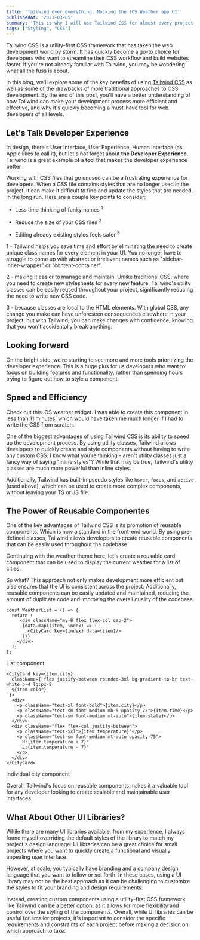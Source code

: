```yaml
---
title: 'Tailwind over everything. Mocking the iOS Weather app UI'
publishedAt: '2023-03-05'
summary: 'This is why I will use Tailwind CSS for almost every project moving forward.'
tags: ["Styling", "CSS"]
---
```


Tailwind CSS is a utility-first CSS framework that has taken the web development world by storm. It has quickly become a go-to choice for developers who want to streamline their CSS workflow and build websites faster. If you're not already familiar with Tailwind, you may be wondering what all the fuss is about.

In this blog, we'll explore some of the key benefits of using [Tailwind CSS](tailwind.com) as well as some of the drawbacks of more traditional approaches to CSS development. By the end of this post, you'll have a better understanding of how Tailwind can make your development process more efficient and effective, and why it's quickly becoming a must-have tool for web developers of all levels.

## Let's Talk Developer Experience

In design, there's User Interface, User Experience, Human Interface (as Apple likes to call it), but let's not forget about **the Developer Experience**. Tailwind is a great example of a tool that makes the developer experience better.

Working with CSS files that go unused can be a frustrating experience for developers. When a CSS file contains styles that are no longer used in the project, it can make it difficult to find and update the styles that are needed. in the long run. Here are a couple key points to consider:

- Less time thinking of funky names <sup>1</sup>

- Reduce the size of your CSS files <sup>2</sup>
    
- Editing already existing styles feels safer <sup>3</sup>

<div className="text-tertiary text-sm mt-8">
1 - Tailwind helps you save time and effort by eliminating the need to create unique class names for every element in your UI. You no longer have to struggle to come up with abstract or irrelevant names such as "sidebar-inner-wrapper" or "content-container".

2 - making it easier to manage and maintain. Unlike traditional CSS, where you need to create new stylesheets for every new feature, Tailwind's utility classes can be easily reused throughout your project, significantly reducing the need to write new CSS code.

3 - because classes are local to the HTML elements. With global CSS, any change you make can have unforeseen consequences elsewhere in your project, but with Tailwind, you can make changes with confidence, knowing that you won't accidentally break anything.
</div>

## Looking forward

On the bright side, we're starting to see more and more tools prioritizing the developer experience. This is a huge plus for us developers who want to focus on building features and functionality, rather than spending hours trying to figure out how to style a component.

## Speed and Efficiency

Check out this iOS weather widget. I was able to create this component in less than 11 minutes, which would have taken me much longer if I had to write the CSS from scratch.

<Weather />

One of the biggest advantages of using Tailwind CSS is its ability to speed up the development process. By using utility classes, Tailwind allows developers to quickly create and style components without having to write any custom CSS. I know what you're thinking - aren't utility classes just a fancy way of saying "inline styles"? While that may be true, Tailwind's utility classes are much more powerful than inline styles.

Additionally, Tailwind has built-in pseudo styles like `hover`, `focus`, and `active` (used above), which can be used to create more complex components, without leaving your TS or JS file.

## The Power of Reusable Componentes

One of the key advantages of Tailwind CSS is its promotion of reusable components. Which is now a standard in the front-end world. By using pre-defined classes, Tailwind allows developers to create reusable components that can be easily used throughout the codebase. 

Continuing with the weather theme here, let's create a reusable card component that can be used to display the current weather for a list of cities. 

<WeatherList />

So what? This approach not only makes development more efficient but also ensures that the UI is consistent across the project. Additionally, reusable components can be easily updated and maintained, reducing the amount of duplicate code and improving the overall quality of the codebase. 

```tsx showLineNumbers
const WeatherList = () => {
  return (
     <div className="my-8 flex flex-col gap-2">
      {data.map((item, index) => (
        <CityCard key={index} data={item}/>
      ))}
    </div>
  );
};
```
<figcaption>List component</figcaption>

```tsx showLineNumbers
<CityCard key={item.city} 
  className={`flex justify-between rounded-3xl bg-gradient-to-br text-white p-4 lg:px-8
  ${item.color}
`}>
  <div>
    <p className="text-xl font-bold">{item.city}</p>
    <p className="text-sm font-medium mb-5 opacity-75">{item.time}</p>
    <p className="text-sm font-medium mt-auto">{item.state}</p>
  </div>
  <div className="flex flex-col justify-between">
    <p className="text-5xl">{item.temperature}°</p>
    <p className="text-sm font-medium mt-auto opacity-75">
      H:{item.temperature + 7}°
      L:{item.temperature - 7}°
    </p>
  </div>
</CityCard>
```

<figcaption>Individual city component</figcaption>

Overall, Tailwind's focus on reusable components makes it a valuable tool for any developer looking to create scalable and maintainable user interfaces.

## What About Other UI Libraries?

While there are many UI libraries available, from my experience, I always found myself overriding the default styles of the library to match my project's design language. UI libraries can be a great choice for small projects where you want to quickly create a functional and visually appealing user interface. 

However, at scale, you typically have branding and a company design language that you want to follow or set forth. In these cases, using a UI library may not be the best approach as it can be challenging to customize the styles to fit your branding and design requirements. 

Instead, creating custom components using a utility-first CSS framework like Tailwind can be a better option, as it allows for more flexibility and control over the styling of the components. Overall, while UI libraries can be useful for smaller projects, it's important to consider the specific requirements and constraints of each project before making a decision on which approach to take.